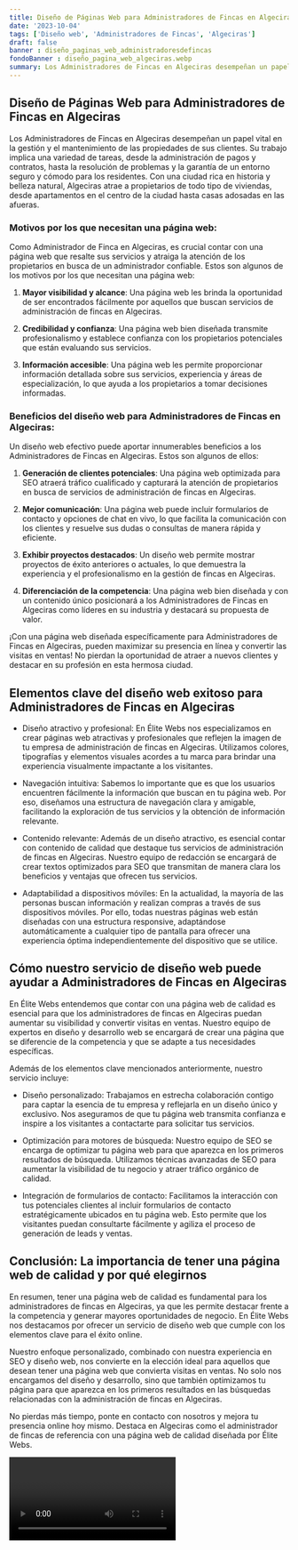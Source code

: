 ```yaml
---
title: Diseño de Páginas Web para Administradores de Fincas en Algeciras
date: '2023-10-04'
tags: ['Diseño web', 'Administradores de Fincas', 'Algeciras']
draft: false
banner : diseño_paginas_web_administradoresdefincas
fondoBanner : diseño_pagina_web_algeciras.webp
summary: Los Administradores de Fincas en Algeciras desempeñan un papel vital en la gestión y el mantenimiento de las propiedades de sus clientes. Su trabajo implica una variedad de tareas, desde la administración de pagos y contratos, hasta la resolución de problemas y la garantía de un entorno seguro y cómodo para los residentes. Con una ciudad rica en historia y belleza natural, Algeciras atrae a propietarios de todo tipo de viviendas, desde apartamentos en el centro de la ciudad hasta casas adosadas en las afueras.
---
```


## **Diseño de Páginas Web para Administradores de Fincas en Algeciras**

Los Administradores de Fincas en Algeciras desempeñan un papel vital en la gestión y el mantenimiento de las propiedades de sus clientes. Su trabajo implica una variedad de tareas, desde la administración de pagos y contratos, hasta la resolución de problemas y la garantía de un entorno seguro y cómodo para los residentes. Con una ciudad rica en historia y belleza natural, Algeciras atrae a propietarios de todo tipo de viviendas, desde apartamentos en el centro de la ciudad hasta casas adosadas en las afueras.

### Motivos por los que necesitan una página web:

Como Administrador de Finca en Algeciras, es crucial contar con una página web que resalte sus servicios y atraiga la atención de los propietarios en busca de un administrador confiable. Estos son algunos de los motivos por los que necesitan una página web:

1. **Mayor visibilidad y alcance**: Una página web les brinda la oportunidad de ser encontrados fácilmente por aquellos que buscan servicios de administración de fincas en Algeciras.

2. **Credibilidad y confianza**: Una página web bien diseñada transmite profesionalismo y establece confianza con los propietarios potenciales que están evaluando sus servicios.

3. **Información accesible**: Una página web les permite proporcionar información detallada sobre sus servicios, experiencia y áreas de especialización, lo que ayuda a los propietarios a tomar decisiones informadas.

### Beneficios del diseño web para Administradores de Fincas en Algeciras:

Un diseño web efectivo puede aportar innumerables beneficios a los Administradores de Fincas en Algeciras. Estos son algunos de ellos:

1. **Generación de clientes potenciales**: Una página web optimizada para SEO atraerá tráfico cualificado y capturará la atención de propietarios en busca de servicios de administración de fincas en Algeciras.

2. **Mejor comunicación**: Una página web puede incluir formularios de contacto y opciones de chat en vivo, lo que facilita la comunicación con los clientes y resuelve sus dudas o consultas de manera rápida y eficiente.

3. **Exhibir proyectos destacados**: Un diseño web permite mostrar proyectos de éxito anteriores o actuales, lo que demuestra la experiencia y el profesionalismo en la gestión de fincas en Algeciras.

4. **Diferenciación de la competencia**: Una página web bien diseñada y con un contenido único posicionará a los Administradores de Fincas en Algeciras como líderes en su industria y destacará su propuesta de valor.

¡Con una página web diseñada específicamente para Administradores de Fincas en Algeciras, pueden maximizar su presencia en línea y convertir las visitas en ventas! No pierdan la oportunidad de atraer a nuevos clientes y destacar en su profesión en esta hermosa ciudad.

<GifSeo />

<Cta />

## Elementos clave del diseño web exitoso para Administradores de Fincas en Algeciras

- Diseño atractivo y profesional: En Élite Webs nos especializamos en crear páginas web atractivas y profesionales que reflejen la imagen de tu empresa de administración de fincas en Algeciras. Utilizamos colores, tipografías y elementos visuales acordes a tu marca para brindar una experiencia visualmente impactante a los visitantes.

- Navegación intuitiva: Sabemos lo importante que es que los usuarios encuentren fácilmente la información que buscan en tu página web. Por eso, diseñamos una estructura de navegación clara y amigable, facilitando la exploración de tus servicios y la obtención de información relevante.

- Contenido relevante: Además de un diseño atractivo, es esencial contar con contenido de calidad que destaque tus servicios de administración de fincas en Algeciras. Nuestro equipo de redacción se encargará de crear textos optimizados para SEO que transmitan de manera clara los beneficios y ventajas que ofrecen tus servicios.

- Adaptabilidad a dispositivos móviles: En la actualidad, la mayoría de las personas buscan información y realizan compras a través de sus dispositivos móviles. Por ello, todas nuestras páginas web están diseñadas con una estructura responsive, adaptándose automáticamente a cualquier tipo de pantalla para ofrecer una experiencia óptima independientemente del dispositivo que se utilice.

## Cómo nuestro servicio de diseño web puede ayudar a Administradores de Fincas en Algeciras

En Élite Webs entendemos que contar con una página web de calidad es esencial para que los administradores de fincas en Algeciras puedan aumentar su visibilidad y convertir visitas en ventas. Nuestro equipo de expertos en diseño y desarrollo web se encargará de crear una página que se diferencie de la competencia y que se adapte a tus necesidades específicas.

Además de los elementos clave mencionados anteriormente, nuestro servicio incluye:

- Diseño personalizado: Trabajamos en estrecha colaboración contigo para captar la esencia de tu empresa y reflejarla en un diseño único y exclusivo. Nos aseguramos de que tu página web transmita confianza e inspire a los visitantes a contactarte para solicitar tus servicios.

- Optimización para motores de búsqueda: Nuestro equipo de SEO se encarga de optimizar tu página web para que aparezca en los primeros resultados de búsqueda. Utilizamos técnicas avanzadas de SEO para aumentar la visibilidad de tu negocio y atraer tráfico orgánico de calidad.

- Integración de formularios de contacto: Facilitamos la interacción con tus potenciales clientes al incluir formularios de contacto estratégicamente ubicados en tu página web. Esto permite que los visitantes puedan consultarte fácilmente y agiliza el proceso de generación de leads y ventas.

## Conclusión: La importancia de tener una página web de calidad y por qué elegirnos

En resumen, tener una página web de calidad es fundamental para los administradores de fincas en Algeciras, ya que les permite destacar frente a la competencia y generar mayores oportunidades de negocio. En Élite Webs nos destacamos por ofrecer un servicio de diseño web que cumple con los elementos clave para el éxito online.

Nuestro enfoque personalizado, combinado con nuestra experiencia en SEO y diseño web, nos convierte en la elección ideal para aquellos que desean tener una página web que convierta visitas en ventas. No solo nos encargamos del diseño y desarrollo, sino que también optimizamos tu página para que aparezca en los primeros resultados en las búsquedas relacionadas con la administración de fincas en Algeciras.

No pierdas más tiempo, ponte en contacto con nosotros y mejora tu presencia online hoy mismo. Destaca en Algeciras como el administrador de fincas de referencia con una página web de calidad diseñada por Élite Webs.

<Video />

<CtaBot job='Administradores de Fincas' city='Algeciras'/>

<Gmaps query='Algeciras+españa+maps' />